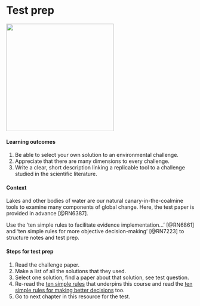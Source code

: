 # Test prep {#testprep}

![](./testprep.png){width=3in}    

#### Learning outcomes {-}  
1. Be able to select your own solution to an environmental challenge.
2. Appreciate that there are many dimensions to every challenge.  
3. Write a clear, short description linking a replicable tool to a challenge studied in the scientific literature.

#### Context {-}  
Lakes and other bodies of water are our natural canary-in-the-coalmine tools to examine many components of global change. Here, the test paper is provided in advance [@RN6387]. 

Use the 'ten simple rules to facilitate evidence implementation...' [@RN6861] and 'ten simple rules for more objective decision-making' [@RN7223] to structure notes and test prep.

#### Steps for test prep {-}  
1. Read the challenge paper.  
2. Make a list of all the solutions that they used.
3. Select one solution, find a paper about that solution, see test question.  
4. Re-read the [ten simple rules](https://www.facetsjournal.com/doi/10.1139/facets-2020-0021) that underpins this course and read the [ten simple rules for making better decisions](https://journals.plos.org/ploscompbiol/article?id=10.1371/journal.pcbi.1007706) too. 
5. Go to next chapter in this resource for the test.  
